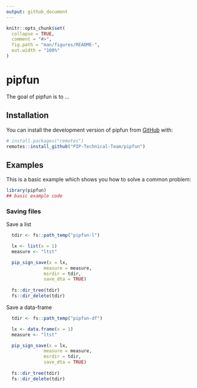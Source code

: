 ```yaml
---
output: github_document
---
```


<!-- README.md is generated from README.Rmd. Please edit that file -->

```r
knitr::opts_chunk$set(
  collapse = TRUE,
  comment = "#>",
  fig.path = "man/figures/README-",
  out.width = "100%"
)
```

# pipfun

<!-- badges: start -->

<!-- badges: end -->

The goal of pipfun is to ...

## Installation

You can install the development version of pipfun from
[GitHub](https://github.com/) with:

``` r
# install.packages("remotes")
remotes::install_github("PIP-Technical-Team/pipfun")
```

## Examples

This is a basic example which shows you how to solve a common problem:

```r
library(pipfun)
## basic example code
```

### Saving files

Save a list

```r

  tdir <- fs::path_temp("pipfun-l")

  lx <- list(x = 1)
  measure <- "ltst"

  pip_sign_save(x = lx,
              measure = measure,
              msrdir = tdir,
              save_dta = TRUE)
  
  fs::dir_tree(tdir)
  fs::dir_delete(tdir)

```

Save a data-frame

```r

  tdir <- fs::path_temp("pipfun-df")

  lx <- data.frame(x = 1)
  measure <- "ltst"

  pip_sign_save(x = lx,
              measure = measure,
              msrdir = tdir,
              save_dta = TRUE)
  
  fs::dir_tree(tdir)
  fs::dir_delete(tdir)
```
